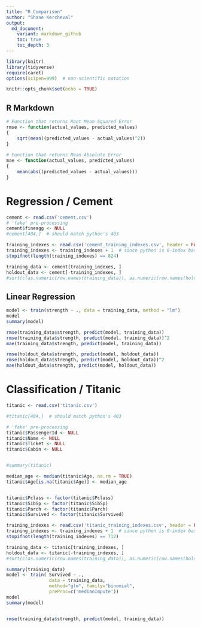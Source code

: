 ```yaml
---
title: "R Comparison"
author: "Shane Kercheval"
output:
  md_document:
    variant: markdown_github
    toc: true
    toc_depth: 3
---
```


```r
library(knitr)
library(tidyverse)
require(caret)
options(scipen=999)  # non-scientific notation

knitr::opts_chunk$set(echo = TRUE)
```

## R Markdown

```r
# Function that returns Root Mean Squared Error
rmse <- function(actual_values, predicted_values)
{
    sqrt(mean((predicted_values - actual_values)^2))
}
 
# Function that returns Mean Absolute Error
mae <- function(actual_values, predicted_values)
{
    mean(abs((predicted_values - actual_values)))
}

```

# Regression / Cement

```r
cement <- read.csv('cement.csv')
# 'fake' pre-processing
cement$fineagg <- NULL
#cement[404,]  # should match python's 403

training_indexes <- read.csv('cement_training_indexes.csv', header = FALSE)$V2
training_indexes <- training_indexes + 1  # since python is 0-index based and R is 1-indexed based
stopifnot(length(training_indexes) == 824)

training_data <- cement[training_indexes, ]
holdout_data <- cement[-training_indexes, ]
#sort(c(as.numeric(row.names(training_data)), as.numeric(row.names(holdout_data))))
```

## Linear Regression

```r
model <- train(strength ~ ., data = training_data, method = "lm")
model
summary(model)

rmse(training_data$strength, predict(model, training_data))
rmse(training_data$strength, predict(model, training_data))^2
mae(training_data$strength, predict(model, training_data))

rmse(holdout_data$strength, predict(model, holdout_data))
rmse(holdout_data$strength, predict(model, holdout_data))^2
mae(holdout_data$strength, predict(model, holdout_data))
```

# Classification / Titanic

```r
titanic <- read.csv('titanic.csv')

#titanic[404,]  # should match python's 403

# 'fake' pre-processing
titanic$PassengerId <- NULL
titanic$Name <- NULL
titanic$Ticket <- NULL
titanic$Cabin <- NULL


#summary(titanic)

median_age <- median(titanic$Age, na.rm = TRUE)
titanic$Age[is.na(titanic$Age)] <- median_age


titanic$Pclass <- factor(titanic$Pclass)
titanic$SibSp <- factor(titanic$SibSp)
titanic$Parch <- factor(titanic$Parch)
titanic$Survived <- factor(titanic$Survived)

training_indexes <- read.csv('titanic_training_indexes.csv', header = FALSE)$V2
training_indexes <- training_indexes + 1  # since python is 0-index based and R is 1-indexed based
stopifnot(length(training_indexes) == 712)

training_data <- titanic[training_indexes, ]
holdout_data <- titanic[-training_indexes, ]
#sort(c(as.numeric(row.names(training_data)), as.numeric(row.names(holdout_data))))
```


```r

summary(training_data)
model <- train(	Survived ~ .,
				data = training_data,
				method="glm", family="binomial",
				preProc=c('medianImpute'))
model
summary(model)


rmse(training_data$strength, predict(model, training_data))
```